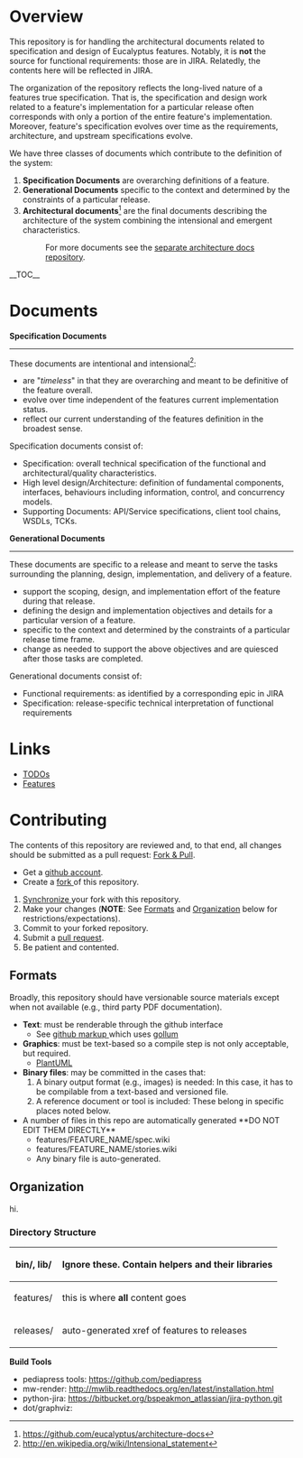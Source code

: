 = Overview =
This repository is for handling the architectural documents related to specification and design of Eucalyptus features.  Notably, it is '''not''' the source for functional requirements:  those are in JIRA.  Relatedly, the contents here will be reflected in JIRA.

The organization of the repository reflects the long-lived nature of a features true specification.  That is, the specification and design work related to a feature's implementation for a particular release often corresponds with only a portion of the entire feature's implementation.  Moreover, feature's specification evolves over time as the requirements, architecture, and upstream specifications evolve.

We have three classes of documents which contribute to the definition of the system:
# '''Specification Documents''' are overarching definitions of a feature.
# '''Generational Documents''' specific to the context and determined by the constraints of a particular release.
# '''Architectural documents'''<ref>https://github.com/eucalyptus/architecture-docs</ref> are the final documents describing the architecture of the system combining the intensional and emergent characteristics.
#: For more documents see the [[https://github.com/eucalyptus/architecture-docs|separate architecture docs repository]].

__TOC__
= Documents =

'''Specification Documents''' 
----
These documents are intentional and intensional<ref>http://en.wikipedia.org/wiki/Intensional_statement</ref>:
* are "''timeless''" in that they are overarching and meant to be definitive of the feature overall.
* evolve over time independent of the features current implementation status.
* reflect our current understanding of the features definition in the broadest sense.

Specification documents consist of:
* Specification:  overall technical specification of the functional and architectural/quality characteristics.
* High level design/Architecture:  definition of fundamental components, interfaces, behaviours including information, control, and concurrency models.
* Supporting Documents: API/Service specifications, client tool chains, WSDLs, TCKs.

'''Generational Documents'''
----
These documents are specific to a release and meant to serve the tasks surrounding the planning, design, implementation, and delivery of a feature.
* support the scoping, design, and implementation effort of the feature during that release.
* defining the design and implementation objectives and details for a particular version of a feature.
* specific to the context and determined by the constraints of a particular release time frame.
* change as needed to support the above objectives and are quiesced after those tasks are completed.

Generational documents consist of:
* Functional requirements: as identified by a corresponding epic in JIRA
* Specification:  release-specific technical interpretation of functional requirements 

= Links =
* [[TODO|TODOs]]
* [[features/|Features]]

= Contributing =
The contents of this repository are reviewed and, to that end, all changes should be submitted as a pull request: [[https://help.github.com/articles/fork-a-repo|Fork & Pull]].

* Get a [[https://github.com/signup/free|github account]].
* Create a [[https://help.github.com/articles/fork-a-repo|fork ]] of this repository.
# [[https://help.github.com/articles/syncing-a-fork|Synchronize ]] your fork with this repository.
# Make your changes  ('''NOTE''': See [[#formats|Formats]] and [[#organization|Organization]] below for restrictions/expectations).
# Commit to your forked repository.
# Submit a [[https://help.github.com/articles/creating-a-pull-request|pull request]].
# Be patient and contented.

== Formats ==
Broadly, this repository should have versionable source materials except when not available (e.g., third party PDF documentation).

* '''Text''':  must be renderable through the github interface 
** See [[https://github.com/github/markup|github markup ]] which uses [[https://github.com/github/gollum|gollum]] 
* '''Graphics''':  must be text-based so a compile step is not only acceptable, but required.  
** [[PlantUML]]
* '''Binary files''': may be committed in the cases that:
*# A binary output format (e.g., images) is needed:  In this case, it has to be compilable from a text-based and versioned file.
*# A reference document or tool is included:  These belong in specific places noted below.
* A number of files in this repo are automatically generated **DO NOT EDIT THEM DIRECTLY**
** features/FEATURE_NAME/spec.wiki
** features/FEATURE_NAME/stories.wiki
** Any binary file is auto-generated.


== Organization ==

hi.


=== Directory Structure ===
{|
! bin/, lib/
| Ignore these. Contain helpers and their libraries
|-
! features/
| this is where '''all''' content goes
|-
! releases/
| auto-generated xref of features to releases
|}


'''Build Tools'''
* pediapress tools: https://github.com/pediapress
* mw-render: http://mwlib.readthedocs.org/en/latest/installation.html
* python-jira: https://bitbucket.org/bspeakmon_atlassian/jira-python.git
* dot/graphviz: 



<references/>
